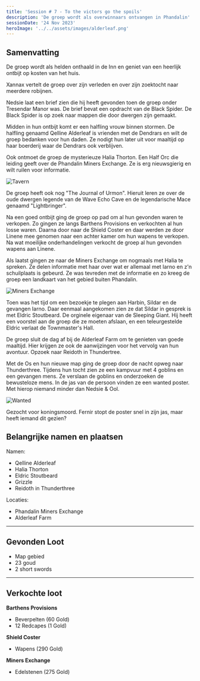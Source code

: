 ```yaml
---
title: 'Session # 7 - To the victors go the spoils'
description: 'De groep wordt als overwinnaars ontvangen in Phandalin'
sessionDate: '24 Nov 2023'
heroImage: '../../assets/images/alderleaf.png'
---
```



## Samenvatting

De groep wordt als helden onthaald in de Inn en geniet van een heerlijk ontbijt op kosten van het huis.

<CharacterPopper character="xannax" client:load>Xannax</CharacterPopper> vertelt de groep over zijn verleden en over zijn zoektocht naar meerdere robijnen.

<CharacterPopper character="nedsie" client:load>Nedsie</CharacterPopper> laat een brief zien die hij heeft gevonden toen de groep onder Tresendar Manor was. De brief bevat een opdracht van de Black Spider.
De Black Spider is op zoek naar mappen die door dwergen zijn gemaakt.

Midden in hun ontbijt komt er een halfling vrouw binnen stormen. De halfling genaamd Qelline Alderleaf is vrienden met de Dendrars en wilt de groep bedanken voor hun daden.
Ze nodigt hun later uit voor maaltijd op haar boerderij waar de Dendrars ook verblijven.

Ook ontmoet de groep de mysterieuze Halia Thorton. Een Half Orc die leiding geeft over de Phandalin Miners Exchange. Ze is erg nieuwsgierig en wilt ruilen voor informatie.

<Image src={tavern} alt="Tavern" />

De groep heeft ook nog "The Journal of Urmon". Hieruit leren ze over de oude dwergen legende van de Wave Echo Cave en de legendarische Mace genaamd "Lightbringer".

Na een goed ontbijt ging de groep op pad om al hun gevonden waren te verkopen. Zo gingen ze langs Barthens Provisions en verkochten al hun losse waren.
Daarna door naar de Shield Coster en daar werden ze door Linene mee genomen naar een achter kamer om hun wapens te verkopen. Na wat moeilijke onderhandelingen verkocht de groep al hun gevonden wapens aan Linene.

Als laatst gingen ze naar de Miners Exchange om nogmaals met Halia te spreken. Ze delen informatie met haar over wat er allemaal met Iarno en z'n schuilplaats is gebeurd.
Ze was tevreden met de informatie en zo kreeg de groep een landkaart van het gebied buiten Phandalin.

<Image src={minersExchange} alt="Miners Exchange" />

Toen was het tijd om een bezoekje te plegen aan Harbin, Sildar en de gevangen Iarno. Daar eenmaal aangekomen zien ze dat Sildar in gesprek is met Eldric Stoutbeard.
De orginele eigenaar van de Sleeping Giant. Hij heeft een voorstel aan de groep die ze moeten afslaan, en een teleurgestelde Eldric verlaat de Townmaster's Hall.

De groep sluit de dag af bij de Alderleaf Farm om te genieten van goede maaltijd. Hier krijgen ze ook de aanwijzingen voor het vervolg van hun avontuur.
Opzoek naar Reidoth in Thundertree.

Met de Os en hun nieuwe map ging de groep door de nacht opweg naar Thunderthree. Tijdens hun tocht zien ze een kampvuur met 4 goblins en een gevangen mens.
Ze verslaan de goblins en onderzoeken de bewusteloze mens. In de jas van de persoon vinden ze een wanted poster. Met hierop niemand minder dan <CharacterPopper character="nedsie" client:load>Nedsie</CharacterPopper> & <CharacterPopper character="ool" client:load>Ool</CharacterPopper>.

<Image src={wanted} alt="Wanted" />

Gezocht voor koningsmoord. <CharacterPopper character="fernir" client:load>Fernir</CharacterPopper> stopt de poster snel in zijn jas, maar heeft iemand dit gezien?

## Belangrijke namen en plaatsen

Namen:

-   Qelline Alderleaf
-   Halia Thorton
-   Eldric Stoutbeard
-   Grizzle
-   Reidoth in Thunderthree

Locaties:

-   Phandalin Miners Exchange
-   Alderleaf Farm

---

## Gevonden Loot

-   Map gebied
-   23 goud
-   2 short swords

---

## Verkochte loot

**Barthens Provisions**

-   Beverpelten (60 Gold)
-   12 Redcapes (1 Gold)

**Shield Coster**

-   Wapens (290 Gold)

**Miners Exchange**

-   Edelstenen (275 Gold)
